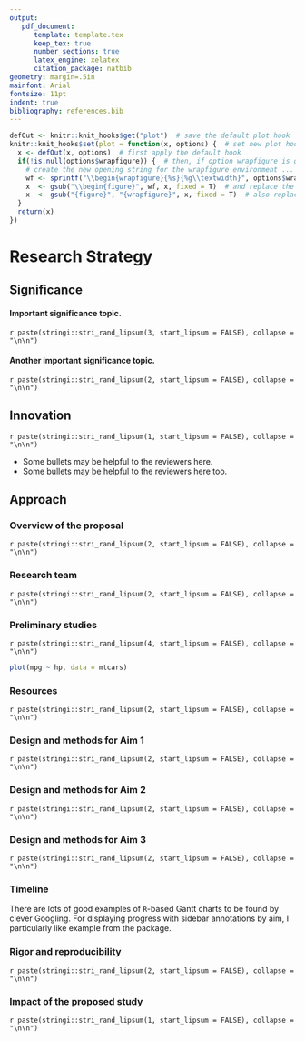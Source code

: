 ```yaml
---
output: 
   pdf_document: 
      template: template.tex
      keep_tex: true
      number_sections: true
      latex_engine: xelatex
      citation_package: natbib
geometry: margin=.5in
mainfont: Arial
fontsize: 11pt
indent: true
bibliography: references.bib
---
```


<!-- a clever hack for wrapfig from https://stackoverflow.com/questions/54100806/r-markdown-how-do-i-make-text-float-around-figures -->
```r
defOut <- knitr::knit_hooks$get("plot")  # save the default plot hook 
knitr::knit_hooks$set(plot = function(x, options) {  # set new plot hook ...
  x <- defOut(x, options)  # first apply the default hook
  if(!is.null(options$wrapfigure)) {  # then, if option wrapfigure is given ...
    # create the new opening string for the wrapfigure environment ...
    wf <- sprintf("\\begin{wrapfigure}{%s}{%g\\textwidth}", options$wrapfigure[[1]], options$wrapfigure[[2]])
    x  <- gsub("\\begin{figure}", wf, x, fixed = T)  # and replace the default one with it.
    x  <- gsub("{figure}", "{wrapfigure}", x, fixed = T)  # also replace the environment ending
  }
  return(x)
})
```


# Research Strategy

## Significance

#### Important significance topic.

`r paste(stringi::stri_rand_lipsum(3, start_lipsum = FALSE), collapse = "\n\n")`

#### Another important significance topic.
`r paste(stringi::stri_rand_lipsum(2, start_lipsum = FALSE), collapse = "\n\n")`

## Innovation

`r paste(stringi::stri_rand_lipsum(1, start_lipsum = FALSE), collapse = "\n\n")`

* Some bullets may be helpful to the reviewers here.
* Some bullets may be helpful to the reviewers here too.

## Approach

### Overview of the proposal
`r paste(stringi::stri_rand_lipsum(2, start_lipsum = FALSE), collapse = "\n\n")`

### Research team
`r paste(stringi::stri_rand_lipsum(2, start_lipsum = FALSE), collapse = "\n\n")`

### Preliminary studies
`r paste(stringi::stri_rand_lipsum(4, start_lipsum = FALSE), collapse = "\n\n")`

<!-- 
\begin{wrapfigure}{R}{0.7\textwidth}

\hfill{}\includegraphics[width=.7\textwidth]{image.pdf} 

\caption{My Flowchart}\label{fig:unnamed-chunk-2}
\end{wrapfigure}
--> 

```r
plot(mpg ~ hp, data = mtcars)
```



### Resources
`r paste(stringi::stri_rand_lipsum(2, start_lipsum = FALSE), collapse = "\n\n")`

### Design and methods for Aim 1
`r paste(stringi::stri_rand_lipsum(2, start_lipsum = FALSE), collapse = "\n\n")`

### Design and methods for Aim 2
`r paste(stringi::stri_rand_lipsum(2, start_lipsum = FALSE), collapse = "\n\n")`

### Design and methods for Aim 3
`r paste(stringi::stri_rand_lipsum(2, start_lipsum = FALSE), collapse = "\n\n")`

### Timeline
There are lots of good examples of `R`-based Gantt charts to be found by clever Googling. For displaying progress with sidebar annotations by aim, I particularly like [\underline{this}](https://datascienceplus.com/visualize-your-cvs-timeline-with-r-gantt-style/) example from the [\underline{lares}](https://github.com/laresbernardo/lares) package.  

### Rigor and reproducibility
`r paste(stringi::stri_rand_lipsum(2, start_lipsum = FALSE), collapse = "\n\n")`

### Impact of the proposed study
`r paste(stringi::stri_rand_lipsum(1, start_lipsum = FALSE), collapse = "\n\n")`
